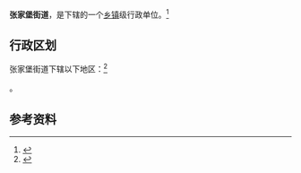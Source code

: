 {{中国乡级行政区
|景观照片文件名 = 
|景观照片描述 = 
|汉语拼音 = 
|其他语言 = 
|其他语言名称 = 
|旧称 = 
|地名出处 = 
|位置图文件名 = 
|位置图描述 = 
|自定义图片= 
|建置时间 = 
|政府驻地 = 
|毗邻 = 
|总面积 = 
|总人口 = 
|总人口年份 = 
|户籍人口 = 
|户籍人口年份 = 
|常住人口 = 
|常住人口年份 = 
|人口密度 = 
|GDP = 
|GDP年份 = 
|邮政编码 = 
|电话区号 = 29
|官方网站 = 
|网站名称 = 
|61/01/12/001/000}}

'''张家堡街道'''，是{{PRC admin/fullname|61/01/12/001/000|3}}下辖的一个[[乡镇|乡镇]]级行政单位。<ref>{{PRC admin/ref sgc|{{PRC admin/parent|61/01/12/001/000}}}}</ref>

== 行政区划 ==

张家堡街道下辖以下地区：<ref>{{PRC admin/ref sgc|61/01/12/001/000}}</ref>

{{PRC admin/children|61/01/12/001/000}}。

== 参考资料 ==

{{reflist}}

{{行政区划小作品}}
{{PRC admin/navcat|61/01/12/001/000}}